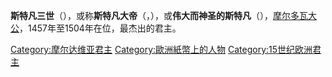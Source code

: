 {{Redirect|斯特凡大帝}}{{Unsourced|time=2021-09-11}}{{Infobox monarch
|image= Humorstefan.jpg
|caption=繪於[[胡摩爾修道院|胡摩爾修道院]]內的斯特凡三世畫像
|name = 斯特凡三世<br />{{lang|ro|Ștefan cel Mare}}
|title = [[摩尔达维亚公国|摩尔达维亚]][[摩尔多瓦统治者列表|大公]]
|father = [[波格丹二世|波格丹二世]]
|mother = 奥尔泰亚夫人（Lady Oltea）
|spouse 1 = {{le|奥莱尔科维奇|Olelkovich|埃夫多基亚·奥莱尔科维奇}}（1463-1467）
|spouse 2 = Maria din Mangop（1472-1477）
|spouse 3 = {{le|多阿姆娜·玛丽亚·沃依基察|Doamna Maria Voichiţa|玛丽亚·沃依基察}}（1478-1504）
|reign = 1457年4月12日-1504年7月2日
|birth_date = 1433年
|birth_place = [[摩尔达维亚|摩尔达维亚]][[奧內什蒂|博尔泽什蒂]](?)
|death_date = {{death date|1504|7|2|mf=y}} (70-71岁)
|death_place = [[摩尔达维亚|摩尔达维亚]][[苏恰瓦|苏恰瓦]]
|place of burial = {{le|普特纳修道院|Putna Monastery}}
|royal house = {{le|穆沙特家族|House of Mușat}}
}}

'''斯特凡三世'''（{{bd|1433年||1504年|7月2日}}），或称'''斯特凡大帝'''（{{lang-ro|Ștefan cel Mare}}，{{IPA-ro|ʃteˈfan t͡ʃel ˈmare|pron}}），或'''伟大而神圣的斯特凡'''（{{lang-ro|Ștefan cel Mare și Sfânt}}），[[摩尔达维亚公国|摩尔多瓦]][[摩尔多瓦统治者列表|大公]]，1457年至1504年在位，{{le|穆沙特王朝|House of Mușat}}最杰出的君主。{{Authority control}}

[[Category:摩尔达维亚君主|Category:摩尔达维亚君主]]
[[Category:歐洲紙幣上的人物|Category:歐洲紙幣上的人物]]
[[Category:15世纪欧洲君主|Category:15世纪欧洲君主]]
{{摩爾多瓦小作品}}